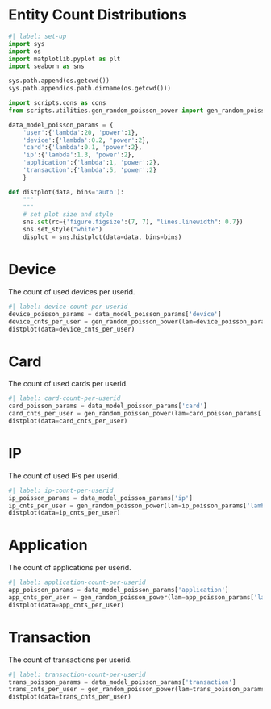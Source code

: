 # Entity Count Distributions

```python
#| label: set-up
import sys
import os
import matplotlib.pyplot as plt
import seaborn as sns

sys.path.append(os.getcwd())
sys.path.append(os.path.dirname(os.getcwd()))

import scripts.cons as cons
from scripts.utilities.gen_random_poisson_power import gen_random_poisson_power

data_model_poisson_params = {
    'user':{'lambda':20, 'power':1}, 
    'device':{'lambda':0.2, 'power':2}, 
    'card':{'lambda':0.1, 'power':2}, 
    'ip':{'lambda':1.3, 'power':2}, 
    'application':{'lambda':1, 'power':2}, 
    'transaction':{'lambda':5, 'power':2}
    }

def distplot(data, bins='auto'):
    """
    """
    # set plot size and style
    sns.set(rc={'figure.figsize':(7, 7), "lines.linewidth": 0.7})
    sns.set_style("white")
    displot = sns.histplot(data=data, bins=bins)
```

# Device

The count of used devices per userid.

```python
#| label: device-count-per-userid
device_poisson_params = data_model_poisson_params['device']
device_cnts_per_user = gen_random_poisson_power(lam=device_poisson_params['lambda'], size=1000, power=device_poisson_params['power'])
distplot(data=device_cnts_per_user)

```

# Card

The count of used cards per userid.

```python
#| label: card-count-per-userid
card_poisson_params = data_model_poisson_params['card']
card_cnts_per_user = gen_random_poisson_power(lam=card_poisson_params['lambda'], size=1000, power=card_poisson_params['power'])
distplot(data=card_cnts_per_user)
```

# IP

The count of used IPs per userid.

```python
#| label: ip-count-per-userid
ip_poisson_params = data_model_poisson_params['ip']
ip_cnts_per_user = gen_random_poisson_power(lam=ip_poisson_params['lambda'], size=1000, power=ip_poisson_params['power'])
distplot(data=ip_cnts_per_user)
```

# Application

The count of applications per userid.

```python
#| label: application-count-per-userid
app_poisson_params = data_model_poisson_params['application']
app_cnts_per_user = gen_random_poisson_power(lam=app_poisson_params['lambda'], size=1000, power=app_poisson_params['power'])
distplot(data=app_cnts_per_user)
```

# Transaction

The count of transactions per userid.

```python
#| label: transaction-count-per-userid
trans_poisson_params = data_model_poisson_params['transaction']
trans_cnts_per_user = gen_random_poisson_power(lam=trans_poisson_params['lambda'], size=1000, power=trans_poisson_params['power'])
distplot(data=trans_cnts_per_user)
```